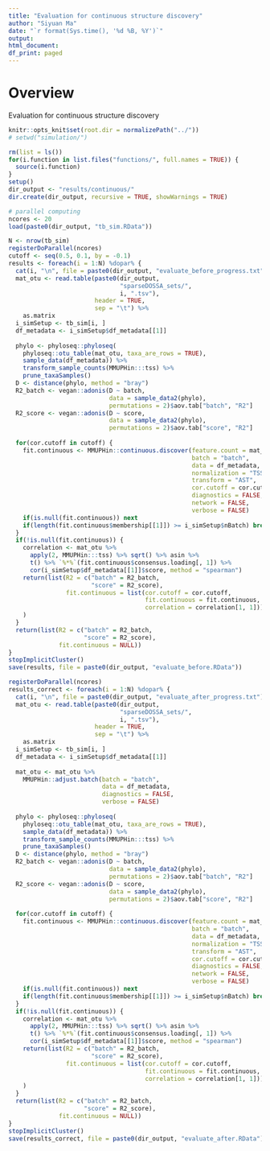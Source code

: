 ```yaml
---
title: "Evaluation for continuous structure discovery"
author: "Siyuan Ma"
date: "`r format(Sys.time(), '%d %B, %Y')`"
output:
html_document:
df_print: paged
---
```

# Overview
Evaluation for continuous structure discovery

```r
knitr::opts_knit$set(root.dir = normalizePath("../"))
# setwd("simulation/")
```
```r
rm(list = ls())
for(i.function in list.files("functions/", full.names = TRUE)) {
  source(i.function)
}
setup()
dir_output <- "results/continuous/"
dir.create(dir_output, recursive = TRUE, showWarnings = TRUE)
```

```r
# parallel computing
ncores <- 20
load(paste0(dir_output, "tb_sim.RData"))
```

```r
N <- nrow(tb_sim)
registerDoParallel(ncores)
cutoff <- seq(0.5, 0.1, by = -0.1)
results <- foreach(i = 1:N) %dopar% {
  cat(i, "\n", file = paste0(dir_output, "evaluate_before_progress.txt"), append = TRUE)
  mat_otu <- read.table(paste0(dir_output,
                               "sparseDOSSA_sets/",
                               i, ".tsv"),
                        header = TRUE,
                        sep = "\t") %>% 
    as.matrix
  i_simSetup <- tb_sim[i, ]
  df_metadata <- i_simSetup$df_metadata[[1]]
  
  phylo <- phyloseq::phyloseq(
    phyloseq::otu_table(mat_otu, taxa_are_rows = TRUE),
    sample_data(df_metadata)) %>%
    transform_sample_counts(MMUPHin:::tss) %>%
    prune_taxaSamples()
  D <- distance(phylo, method = "bray")
  R2_batch <- vegan::adonis(D ~ batch,
                            data = sample_data2(phylo),
                            permutations = 2)$aov.tab["batch", "R2"]
  R2_score <- vegan::adonis(D ~ score,
                            data = sample_data2(phylo),
                            permutations = 2)$aov.tab["score", "R2"]
  
  for(cor.cutoff in cutoff) {
    fit.continuous <- MMUPHin::continuous.discover(feature.count = mat_otu,
                                                   batch = "batch",
                                                   data = df_metadata,
                                                   normalization = "TSS",
                                                   transform = "AST",
                                                   cor.cutoff = cor.cutoff,
                                                   diagnostics = FALSE,
                                                   network = FALSE,
                                                   verbose = FALSE)
    if(is.null(fit.continuous)) next
    if(length(fit.continuous$membership[[1]]) >= i_simSetup$nBatch) break
  }
  if(!is.null(fit.continuous)) {
    correlation <- mat_otu %>% 
      apply(2, MMUPHin:::tss) %>% sqrt() %>% asin %>% 
      t() %>% `%*%`(fit.continuous$consensus.loading[, 1]) %>% 
      cor(i_simSetup$df_metadata[[1]]$score, method = "spearman")
    return(list(R2 = c("batch" = R2_batch,
                       "score" = R2_score),
                fit.continuous = list(cor.cutoff = cor.cutoff,
                                      fit.continuous = fit.continuous,
                                      correlation = correlation[1, 1]))
    )
  }
  return(list(R2 = c("batch" = R2_batch,
                     "score" = R2_score),
              fit.continuous = NULL))
}
stopImplicitCluster()
save(results, file = paste0(dir_output, "evaluate_before.RData"))
```

```r
registerDoParallel(ncores)
results_correct <- foreach(i = 1:N) %dopar% {
  cat(i, "\n", file = paste0(dir_output, "evaluate_after_progress.txt"), append = TRUE)
  mat_otu <- read.table(paste0(dir_output,
                               "sparseDOSSA_sets/",
                               i, ".tsv"),
                        header = TRUE,
                        sep = "\t") %>% 
    as.matrix
  i_simSetup <- tb_sim[i, ]
  df_metadata <- i_simSetup$df_metadata[[1]]
  
  mat_otu <- mat_otu %>% 
    MMUPHin::adjust.batch(batch = "batch", 
                          data = df_metadata,
                          diagnostics = FALSE, 
                          verbose = FALSE)
  
  phylo <- phyloseq::phyloseq(
    phyloseq::otu_table(mat_otu, taxa_are_rows = TRUE),
    sample_data(df_metadata)) %>%
    transform_sample_counts(MMUPHin:::tss) %>%
    prune_taxaSamples()
  D <- distance(phylo, method = "bray")
  R2_batch <- vegan::adonis(D ~ batch,
                            data = sample_data2(phylo),
                            permutations = 2)$aov.tab["batch", "R2"]
  R2_score <- vegan::adonis(D ~ score,
                            data = sample_data2(phylo),
                            permutations = 2)$aov.tab["score", "R2"]
  
  for(cor.cutoff in cutoff) {
    fit.continuous <- MMUPHin::continuous.discover(feature.count = mat_otu,
                                                   batch = "batch",
                                                   data = df_metadata,
                                                   normalization = "TSS",
                                                   transform = "AST",
                                                   cor.cutoff = cor.cutoff,
                                                   diagnostics = FALSE,
                                                   network = FALSE,
                                                   verbose = FALSE)
    if(is.null(fit.continuous)) next
    if(length(fit.continuous$membership[[1]]) >= i_simSetup$nBatch) break
  }
  if(!is.null(fit.continuous)) {
    correlation <- mat_otu %>% 
      apply(2, MMUPHin:::tss) %>% sqrt() %>% asin %>% 
      t() %>% `%*%`(fit.continuous$consensus.loading[, 1]) %>% 
      cor(i_simSetup$df_metadata[[1]]$score, method = "spearman")
    return(list(R2 = c("batch" = R2_batch,
                       "score" = R2_score),
                fit.continuous = list(cor.cutoff = cor.cutoff,
                                      fit.continuous = fit.continuous,
                                      correlation = correlation[1, 1]))
    )
  }
  return(list(R2 = c("batch" = R2_batch,
                     "score" = R2_score),
              fit.continuous = NULL))
}
stopImplicitCluster()
save(results_correct, file = paste0(dir_output, "evaluate_after.RData"))
```

